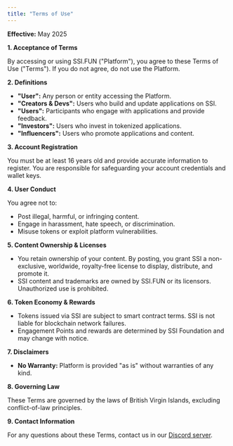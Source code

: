 ```yaml
---
title: "Terms of Use"
---
```


**Effective:** May 2025

**1. Acceptance of Terms**

By accessing or using SSI.FUN ("Platform"), you agree to these Terms of Use ("Terms"). If you do not agree, do not use the Platform.

**2. Definitions**

- **"User":** Any person or entity accessing the Platform.
- **"Creators & Devs":** Users who build and update applications on SSI.
- **"Users":** Participants who engage with applications and provide feedback.
- **"Investors":** Users who invest in tokenized applications.
- **"Influencers":** Users who promote applications and content.

**3. Account Registration**

You must be at least 16 years old and provide accurate information to register. You are responsible for safeguarding your account credentials and wallet keys.

**4. User Conduct**

You agree not to:

- Post illegal, harmful, or infringing content.
- Engage in harassment, hate speech, or discrimination.
- Misuse tokens or exploit platform vulnerabilities.

**5. Content Ownership & Licenses**

- You retain ownership of your content. By posting, you grant SSI a non-exclusive, worldwide, royalty-free license to display, distribute, and promote it.
- SSI content and trademarks are owned by SSI.FUN or its licensors. Unauthorized use is prohibited.

**6. Token Economy & Rewards**

- Tokens issued via SSI are subject to smart contract terms. SSI is not liable for blockchain network failures.
- Engagement Points and rewards are determined by SSI Foundation and may change with notice.

**7. Disclaimers**

- **No Warranty:** Platform is provided "as is" without warranties of any kind.

**8. Governing Law**

These Terms are governed by the laws of British Virgin Islands, excluding conflict-of-law principles.

**9. Contact Information**

For any questions about these Terms, contact us in our [Discord server](https://discord.gg/6mhAb4zmPs).